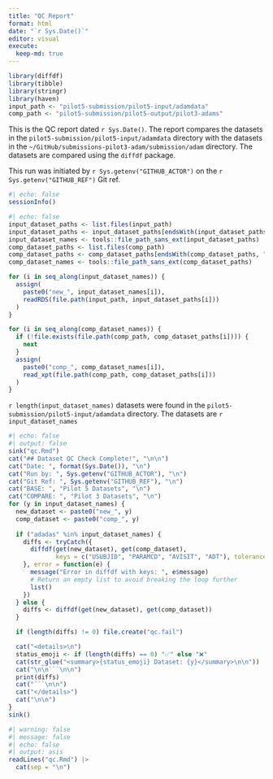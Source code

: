 ```yaml
---
title: "QC Report"
format: html
date: "`r Sys.Date()`"
editor: visual
execute:
  keep-md: true
---
```


```r
library(diffdf)
library(tibble)
library(stringr)
library(haven)
input_path <- "pilot5-submission/pilot5-input/adamdata"
comp_path <- "pilot5-submission/pilot5-output/pilot3-adams"
```

This is the QC report dated `r Sys.Date()`. The report compares the datasets in the `pilot5-submission/pilot5-input/adamdata` directory with the datasets in the `~/GitHub/submissions-pilot3-adam/submission/adam` directory. The datasets are compared using the `diffdf` package.

This run was initiated by `r Sys.getenv("GITHUB_ACTOR")` on the `r Sys.getenv("GITHUB_REF")` Git ref.

```r
#| echo: false
sessionInfo()
```

```r
#| echo: false
input_dataset_paths <- list.files(input_path)
input_dataset_paths <- input_dataset_paths[endsWith(input_dataset_paths, ".rds")]
input_dataset_names <- tools::file_path_sans_ext(input_dataset_paths)
comp_dataset_paths <- list.files(comp_path)
comp_dataset_paths <- comp_dataset_paths[endsWith(comp_dataset_paths, ".xpt")]
comp_dataset_names <- tools::file_path_sans_ext(comp_dataset_paths)

for (i in seq_along(input_dataset_names)) {
  assign(
    paste0("new_", input_dataset_names[i]),
    readRDS(file.path(input_path, input_dataset_paths[i]))
  )
}

for (i in seq_along(comp_dataset_names)) {
  if (!file.exists(file.path(comp_path, comp_dataset_paths[i]))) {
    next
  }
  assign(
    paste0("comp_", comp_dataset_names[i]),
    read_xpt(file.path(comp_path, comp_dataset_paths[i]))
  )
}
```

`r length(input_dataset_names)` datasets were found in the `pilot5-submission/pilot5-input/adamdata` directory. The datasets are `r input_dataset_names`

```r
#| echo: false
#| output: false
sink("qc.Rmd")
cat("## Dataset QC Check Complete!", "\n\n")
cat("Date: ", format(Sys.Date()), "\n")
cat("Run by: ", Sys.getenv("GITHUB_ACTOR"), "\n")
cat("Git Ref: ", Sys.getenv("GITHUB_REF"), "\n")
cat("BASE: ", "Pilot 5 Datasets", "\n")
cat("COMPARE: ", "Pilot 3 Datasets", "\n")
for (y in input_dataset_names) {
  new_dataset <- paste0("new_", y)
  comp_dataset <- paste0("comp_", y)
  
  if ("adadas" %in% input_dataset_names) {
    diffs <- tryCatch({
      diffdf(get(new_dataset), get(comp_dataset),
             keys = c("USUBJID", "PARAMCD", "AVISIT", "ADT"), tolerance = .01)
    }, error = function(e) {
      message("Error in diffdf with keys: ", e$message)
      # Return an empty list to avoid breaking the loop further
      list()
    })
  } else {
    diffs <- diffdf(get(new_dataset), get(comp_dataset))
  }

  if (length(diffs) != 0) file.create("qc.fail")

  cat("<details>\n")
  status_emoji <- if (length(diffs) == 0) "✅" else "❌"
  cat(str_glue("<summary>{status_emoji} Dataset: {y}</summary>\n\n"))
  cat("\n\n```\n\n")
  print(diffs)
  cat("```\n\n")
  cat("</details>")
  cat("\n\n")
}
sink()
```

```r
#| warning: false
#| message: false
#| echo: false
#| output: asis
readLines("qc.Rmd") |>
  cat(sep = "\n")
```
